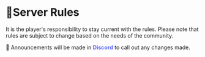 # 📘Server Rules

It is the player's responsibility to stay current with the rules. Please note that rules are subject to change based on the needs of the community.

📢 Announcements will be made in <font color="#5661F5"> **Discord** </font> to call out any changes made.
